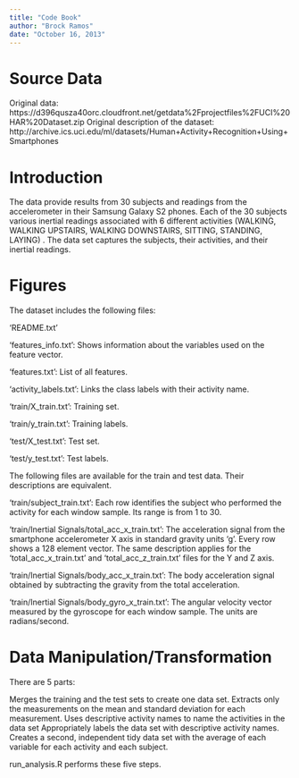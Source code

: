 ```yaml
---
title: "Code Book"
author: "Brock Ramos"
date: "October 16, 2013"
---
```


# Source Data

Original data: https://d396qusza40orc.cloudfront.net/getdata%2Fprojectfiles%2FUCI%20HAR%20Dataset.zip
Original description of the dataset: http://archive.ics.uci.edu/ml/datasets/Human+Activity+Recognition+Using+Smartphones

# Introduction

The data provide results from 30 subjects and readings from the accelerometer in their Samsung Galaxy S2 phones.  Each of the 30 subjects various inertial readings associated with 6 different activities (WALKING, WALKING UPSTAIRS, WALKING DOWNSTAIRS, SITTING, STANDING, LAYING) .  The data set captures the subjects, their activities, and their inertial readings. 

# Figures

The dataset includes the following files:

'README.txt'

'features_info.txt': Shows information about the variables used on the feature vector.

'features.txt': List of all features.

'activity_labels.txt': Links the class labels with their activity name.

'train/X_train.txt': Training set.

'train/y_train.txt': Training labels.

'test/X_test.txt': Test set.

'test/y_test.txt': Test labels.

The following files are available for the train and test data. Their descriptions are equivalent.

'train/subject_train.txt': Each row identifies the subject who performed the activity for each window sample. Its range is from 1 to 30.

'train/Inertial Signals/total_acc_x_train.txt': The acceleration signal from the smartphone accelerometer X axis in standard gravity units 'g'. Every row shows a 128 element vector. The same description applies for the 'total_acc_x_train.txt' and 'total_acc_z_train.txt' files for the Y and Z axis.

'train/Inertial Signals/body_acc_x_train.txt': The body acceleration signal obtained by subtracting the gravity from the total acceleration.

'train/Inertial Signals/body_gyro_x_train.txt': The angular velocity vector measured by the gyroscope for each window sample. The units are radians/second.

# Data Manipulation/Transformation

There are 5 parts:

Merges the training and the test sets to create one data set.
Extracts only the measurements on the mean and standard deviation for each measurement.
Uses descriptive activity names to name the activities in the data set
Appropriately labels the data set with descriptive activity names.
Creates a second, independent tidy data set with the average of each variable for each activity and each subject.

run_analysis.R performs these five steps.



